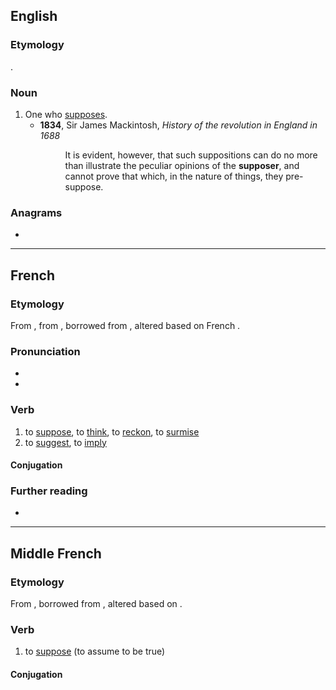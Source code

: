 ==English==

===Etymology===
{{suffix|suppose|er|lang=en}}.

===Noun===
{{en-noun}}

# One who [[suppose]]s.
#* '''1834''', Sir James Mackintosh, ''History of the revolution in England in 1688''
#*: It is evident, however, that such suppositions can do no more than illustrate the peculiar opinions of the '''supposer''', and cannot prove that which, in the nature of things, they pre-suppose.

===Anagrams===
* {{anagrams|en|porpuses|purposes}}

----

==French==

===Etymology===
From {{inh|fr|frm|supposer}}, from {{inh|fr|frm|supposer}}, borrowed from {{bor|fr|la|suppono|suppōnō, suppōnere|notext=1}}, altered based on French {{m|fr|poser}}.

===Pronunciation===
* {{IPA|/sy.po.ze/|lang=fr}}
* {{audio|Fr-supposer.ogg|Audio|lang=fr}}

===Verb===
{{fr-verb}}

# to [[suppose]], to [[think]], to [[reckon]], to [[surmise]]
# to [[suggest]], to [[imply]]

====Conjugation====
{{fr-conj-auto}}

===Further reading===
* {{R:TLFi}}

----

==Middle French==

===Etymology===
From {{inh|frm|fro|supposer}}, borrowed from {{bor|frm|la|suppono|suppōnō, suppōnere|notext=1}}, altered based on {{m|frm|poser}}.

===Verb===
{{head|frm|verb}}

# to [[suppose]] (to assume to be true)

====Conjugation====
{{frm-conj-er|suppos}}